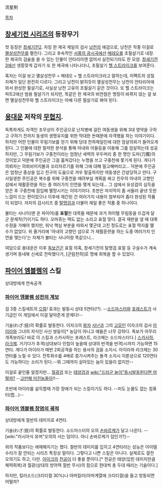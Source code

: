 流星剣

[[목차]]

== [[창세기전 시리즈]]의 등장무기 ==
첫 등장은 [[창세기전2]]. 자칭 한 제국 제일의 검사 [[낭천]]의 애검으로, 낭천은 작중 이걸로 [[멸살성천무]]를 펼친다. 그리고 후속작인 [[서풍의 광시곡]]에선 [[메테오]]를 초필살기로 내장. 한 제국의 검술을 쓸 수 있는 인물이 안타리아엔 없어서 실전되기라도 한 모양. [[창세기전3]]에선 생뚱맞게 갑자기 또 한 제국에 나타나더니, 초필살기 [[헬 스트라이크]]를 보여준다.

혹자는 이걸 보고 멸살성천무 = 메테오 = 헬 스트라이크라고 말하는데, 이펙트의 성질 자체가 일단 완전히 다르다. 그리고 낭천이 밝히듯이 멸살성천무는 낭천이 안타리아에 와서 완성한 필살기로, 사실상 낭천 고유의 초필살기 같은 것이다. 또 헬 스트라이크는 파트2에선 범용 필살기가 되지만, 똑같은 한 제국의 비연참은 명칭이 바뀌지 않는 걸 보면 멸살성천무와 헬 스트라이크는 아예 다른 필살기로 봐야 된다.

== [[용대운]] 저작의 [[무협지]]. ==
독특하게도 자객인 조무상이 주인공으로 난치병에 걸린 여동생을 위해 3대 영약을 구하고 구하기 전까지 동생의 생명유지를 위한 막대한 돈때문에 자객행을 하는 이야기이다.
하지만 어떤 인물이 무림기보를 얻기 위해 당대 천하제일인에 대한 암살의뢰가 들어오게 된다.
그 인물에 대한 철저한 분석을 통해 아내와 아들등을 이용해 그를 암살하는데 성공하지만, 그 무림기보가 구중천이라는 엄청난 세력의 우두머리 중 한 명인 도마(刀魔)의 것이었고 덕분에 주인공은 그걸 훔쳐갔다는 누명을 쓰고 구중천에 쫓기게 된다. 게다가 의뢰자는 의뢰비미지불과 꼬리자르기를 위해 그에 대해 밀고해버리고... 덕분에 주인공은 엄청난 중상을 입고 친구의 도움으로 겨우 탈출하지만 여동생은 간살당하고 만다.
구사일생한 주인공은 복수를 위해 구중천을 때려부실 계획을 짜고 친우의 아내의 고향인 섬에서 재활훈련을 하는 중 여러가지 인연을 맺게 되는데...
그 섬에서 유성검의 심득을 얻은 후 구중천에 잠입해 멸망시키는 이야기이다.
초판은 마지막이 좀 서둘러 끝낸 듯한 느낌이 드는 편이었으나 이후에 재간된 건 여러가지 내용이 첨부되어 좀더 완성된 작품이 되었다. 
저자의 검시리즈 중 [[탈명검]]과 더불어 제일 좋은 작품 중 하나이다.

불타는 사나이(맨 온 파이어)를 '''표절'''한 대목들 때문에 과거 하이텔 무림동을 뜨겁게 달군 문제작(?)이기도 하다. 오마쥬는 택도 없는 소리고 표절 맞다.
결국 재판을 낼 때 대폭 수정을 가해야 했지만, 워낙 핵심 부분을 따와서 몇군데 고친 정도로는 표절 딱지를 뗄 수가 없었다. 위 줄거리에 '아내의 고향인 섬으로 가 재활훈련을 하는 도중 여러가지 인연을 맺는다'는 자체가 불타는 사나이랑 똑같으니... 

여담으로 용대운은 이후 [[독보건곤]] 표절 의혹, 창세기전의 탈명검 표절 등 구설수가 계속 생기며 동네북 신세로 전락했다가, [군림천하]로 명예 회복을 할 수 있었다.
 
== [[파이어 엠블렘]]의 스킬 ==
상대방에게 연속공격

=== [[파이어 엠블렘 성전의 계보]] ===
검 3종 스킬세트의 [[으뜸]]! 효과는 발동시 상대 5연타(!?). --[[소드마스터]]와 [[포레스트]]가 사기급인 이 게임에서 이걸 달아준게 문제다!--

기술(わざ:技)의 확률로 발동한다. 이자크의 [[왕자]] [[샤난]]과 그의 [[고모]]인 이자크의 검사 [[아이라]]와 그녀의 자식인 사신 쌍둥이[* 농담이 아니고 얘들은 너무 강하다. 족보가 아무리 개족보라도! 바로 이 스킬과 스카사하는 포레스트, 라크체는 소드마스터다.] [[스카사하]], [[라크체]]. 거기다가 추격(상대보다 민첩이 높을때 상대의 반격을 반격)시까지 가능하면 15연타. 게다가 아이라가 매번 2회공격을 하는 용사의 검을 소지시. 아이라와 라크체는 30연타를 노릴 수 있다. 전투회수를 4배로 증가시켜주는 돌격 소지시 이론상으로 120연타도 가능하다는 소리가 된다.--뭐 그때까지 살아있는 놈이 있을리 없지만--

이걸로 끝인줄 알겠지만... [[월광검]] 또는 [[태양검]]과 [[wiki:"드라군 놀이"동시발동된다면 어떨까?]] --[[고만해 미친놈들아]]!!--

초반에 아이라를 설득할때 가장 장애가 되는 스킬이기도 하다. --피도 눈물도 없는 컴퓨터(쩝...)--

=== [[파이어 엠블렘 창염의 궤적]] ===
상대방에게 절반의 데미지로 4연타.

기술(わざ:技)의 확률로 발동한다. 소드마스터의 오의 [[손바르케]]가 달고 나온다. --[wiki:"러시아식 유머"오의의 서는 덤이다. 아니 손바르케가 덤인가?]--

위의 작품보다는 애매해지기는 했다. 절반의 데미지를 입히고 4연타라는 성능은 아이템 수리가 잘 안되는 시리즈 특징상 말이다. 그렇다고 나쁜 스킬은 아니다. 실제로도 결전 오의기도 하고, 다만. [[아이크]]의 [[천공]]이 더 좋을 뿐이다.[* 천공은 태양(입힌 데미지만큼 체력회복)과 월광(상대의 방어력 절반 무시)의 힘으로 한대씩 총 두대 때리는 기술이다.]

하지만, 킬러소드(크리티컬 30%)나 아머킬러(아머계열에 크리티컬)을 들고 방동되면 어떨까?
